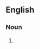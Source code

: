 {{also|guineafowl|guinea fowl}}

==English==

===Noun===
{{en-noun|s|guinea-fowl}}

# {{alt sp|en|guinea fowl|nodot=1}}